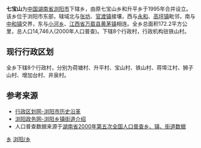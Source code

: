 '''七宝山'''为[[中华人民共和国|中国]][[湖南省|湖南省]][[浏阳市|浏阳市]]下辖乡，由原七宝山乡和升平乡于1995年合并设立。该乡位于浏阳市东部，辖域北与[[张坊镇_(浏阳市)|张坊]]、[[官渡镇_(浏阳市)|官渡镇]]接壤，西与[[永和镇_(浏阳市)|永和]]、[[高坪镇_(浏阳市)|高坪镇]]毗邻，南与[[中和镇_(浏阳市)|中和镇]]交界，东与[[小河乡_(浏阳市)|小河乡]]、[[江西省|江西省]][[万载县|万载县]][[黄茅镇|黄茅镇]]相连。全乡总面积172.2平方公里，总人口14,746人(2000年人口普查)。下辖8个行政村，行政机构驻铁山村。

==现行行政区划==
全乡下辖8个行政村，分别为荷塘村、升平村、宝山村、铁山村、蒋埠江村、狮子山村、增加台村、井泉村。

==参考来源==
* [http://www.xzqh.org/html/list/1399.html 行政区划网-浏阳市历史沿革]{{Wayback|url=http://www.xzqh.org/html/list/1399.html |date=20110921123932 }}
* [https://web.archive.org/web/20110903164219/http://www.liuyang.gov.cn/column_mlly.asp 浏阳政务网-浏阳乡镇街道介绍]
* 人口普查数据来源于[http://www.stats.gov.cn/tjsj/ndsj/renkoupucha/2000jiedao/html/J43.htm 湖南省2000年第五次全国人口普查乡、镇、街道数据]{{Wayback|url=http://www.stats.gov.cn/tjsj/ndsj/renkoupucha/2000jiedao/html/J43.htm |date=20111007074252 }}

{{湖南行政区划小作品}}
{{浏阳市行政区划}}

[[Category:浏阳市行政区划|乡]]
[[Category:长沙乡镇|浏阳/乡]]